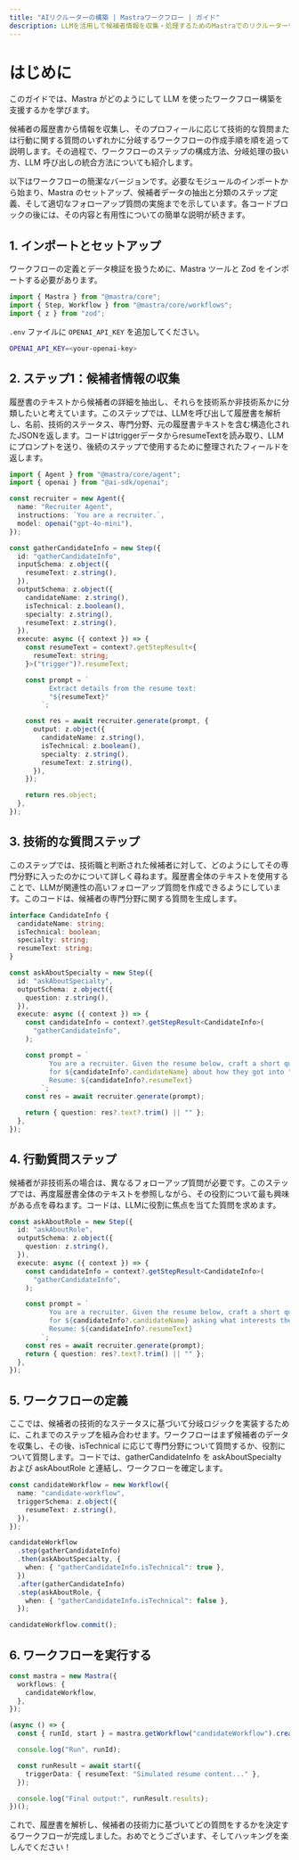 ---
title: "AIリクルーターの構築 | Mastraワークフロー | ガイド"
description: LLMを活用して候補者情報を収集・処理するためのMastraでのリクルーターワークフロー構築ガイド。
---

# はじめに

このガイドでは、Mastra がどのようにして LLM を使ったワークフロー構築を支援するかを学びます。

候補者の履歴書から情報を収集し、そのプロフィールに応じて技術的な質問または行動に関する質問のいずれかに分岐するワークフローの作成手順を順を追って説明します。その過程で、ワークフローのステップの構成方法、分岐処理の扱い方、LLM 呼び出しの統合方法についても紹介します。

以下はワークフローの簡潔なバージョンです。必要なモジュールのインポートから始まり、Mastra のセットアップ、候補者データの抽出と分類のステップ定義、そして適切なフォローアップ質問の実施までを示しています。各コードブロックの後には、その内容と有用性についての簡単な説明が続きます。

## 1. インポートとセットアップ

ワークフローの定義とデータ検証を扱うために、Mastra ツールと Zod をインポートする必要があります。

```ts filename="src/mastra/index.ts" copy
import { Mastra } from "@mastra/core";
import { Step, Workflow } from "@mastra/core/workflows";
import { z } from "zod";
```

`.env` ファイルに `OPENAI_API_KEY` を追加してください。

```bash filename=".env" copy
OPENAI_API_KEY=<your-openai-key>
```

## 2. ステップ1：候補者情報の収集

履歴書のテキストから候補者の詳細を抽出し、それらを技術系か非技術系かに分類したいと考えています。このステップでは、LLMを呼び出して履歴書を解析し、名前、技術的ステータス、専門分野、元の履歴書テキストを含む構造化されたJSONを返します。コードはtriggerデータからresumeTextを読み取り、LLMにプロンプトを送り、後続のステップで使用するために整理されたフィールドを返します。

```ts filename="src/mastra/index.ts" copy
import { Agent } from "@mastra/core/agent";
import { openai } from "@ai-sdk/openai";

const recruiter = new Agent({
  name: "Recruiter Agent",
  instructions: `You are a recruiter.`,
  model: openai("gpt-4o-mini"),
});

const gatherCandidateInfo = new Step({
  id: "gatherCandidateInfo",
  inputSchema: z.object({
    resumeText: z.string(),
  }),
  outputSchema: z.object({
    candidateName: z.string(),
    isTechnical: z.boolean(),
    specialty: z.string(),
    resumeText: z.string(),
  }),
  execute: async ({ context }) => {
    const resumeText = context?.getStepResult<{
      resumeText: string;
    }>("trigger")?.resumeText;

    const prompt = `
          Extract details from the resume text:
          "${resumeText}"
        `;

    const res = await recruiter.generate(prompt, {
      output: z.object({
        candidateName: z.string(),
        isTechnical: z.boolean(),
        specialty: z.string(),
        resumeText: z.string(),
      }),
    });

    return res.object;
  },
});
```

## 3. 技術的な質問ステップ

このステップでは、技術職と判断された候補者に対して、どのようにしてその専門分野に入ったのかについて詳しく尋ねます。履歴書全体のテキストを使用することで、LLMが関連性の高いフォローアップ質問を作成できるようにしています。このコードは、候補者の専門分野に関する質問を生成します。

```ts filename="src/mastra/index.ts" copy
interface CandidateInfo {
  candidateName: string;
  isTechnical: boolean;
  specialty: string;
  resumeText: string;
}

const askAboutSpecialty = new Step({
  id: "askAboutSpecialty",
  outputSchema: z.object({
    question: z.string(),
  }),
  execute: async ({ context }) => {
    const candidateInfo = context?.getStepResult<CandidateInfo>(
      "gatherCandidateInfo",
    );

    const prompt = `
          You are a recruiter. Given the resume below, craft a short question
          for ${candidateInfo?.candidateName} about how they got into "${candidateInfo?.specialty}".
          Resume: ${candidateInfo?.resumeText}
        `;
    const res = await recruiter.generate(prompt);

    return { question: res?.text?.trim() || "" };
  },
});
```

## 4. 行動質問ステップ

候補者が非技術系の場合は、異なるフォローアップ質問が必要です。このステップでは、再度履歴書全体のテキストを参照しながら、その役割について最も興味がある点を尋ねます。コードは、LLMに役割に焦点を当てた質問を求めます。

```ts filename="src/mastra/index.ts" copy
const askAboutRole = new Step({
  id: "askAboutRole",
  outputSchema: z.object({
    question: z.string(),
  }),
  execute: async ({ context }) => {
    const candidateInfo = context?.getStepResult<CandidateInfo>(
      "gatherCandidateInfo",
    );

    const prompt = `
          You are a recruiter. Given the resume below, craft a short question
          for ${candidateInfo?.candidateName} asking what interests them most about this role.
          Resume: ${candidateInfo?.resumeText}
        `;
    const res = await recruiter.generate(prompt);
    return { question: res?.text?.trim() || "" };
  },
});
```

## 5. ワークフローの定義

ここでは、候補者の技術的なステータスに基づいて分岐ロジックを実装するために、これまでのステップを組み合わせます。ワークフローはまず候補者のデータを収集し、その後、isTechnical に応じて専門分野について質問するか、役割について質問します。コードでは、gatherCandidateInfo を askAboutSpecialty および askAboutRole と連結し、ワークフローを確定します。

```ts filename="src/mastra/index.ts" copy
const candidateWorkflow = new Workflow({
  name: "candidate-workflow",
  triggerSchema: z.object({
    resumeText: z.string(),
  }),
});

candidateWorkflow
  .step(gatherCandidateInfo)
  .then(askAboutSpecialty, {
    when: { "gatherCandidateInfo.isTechnical": true },
  })
  .after(gatherCandidateInfo)
  .step(askAboutRole, {
    when: { "gatherCandidateInfo.isTechnical": false },
  });

candidateWorkflow.commit();
```

## 6. ワークフローを実行する

```ts filename="src/mastra/index.ts" copy
const mastra = new Mastra({
  workflows: {
    candidateWorkflow,
  },
});

(async () => {
  const { runId, start } = mastra.getWorkflow("candidateWorkflow").createRun();

  console.log("Run", runId);

  const runResult = await start({
    triggerData: { resumeText: "Simulated resume content..." },
  });

  console.log("Final output:", runResult.results);
})();
```

これで、履歴書を解析し、候補者の技術力に基づいてどの質問をするかを決定するワークフローが完成しました。おめでとうございます、そしてハッキングを楽しんでください！
